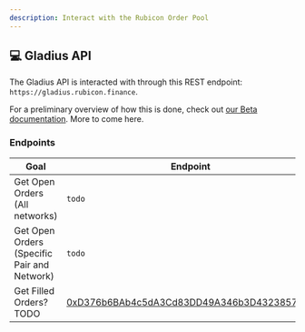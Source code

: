 ```yaml
---
description: Interact with the Rubicon Order Pool
---
```


## 💻 Gladius API

The Gladius API is interacted with through this REST endpoint: `https://gladius.rubicon.finance`.

For a preliminary overview of how this is done, check out [our Beta documentation](https://rubicondefi.notion.site/Rubicon-Gladius-Integration-Guide-ee55cbe3ccdf4b88a6780d8ef090599f). More to come here.

### Endpoints 

| Goal  | Endpoint                                      |
| --------------- | -------------------------------------------- |
| Get Open Orders (All networks)   | `todo` |
| Get Open Orders (Specific Pair and Network)   | `todo` |
| Get Filled Orders?TODO | [0xD376b6BAb4c5dA3Cd83DD49A346b3D432385724E](https://optimistic.etherscan.io/address/0xD376b6BAb4c5dA3Cd83DD49A346b3D432385724E) |
